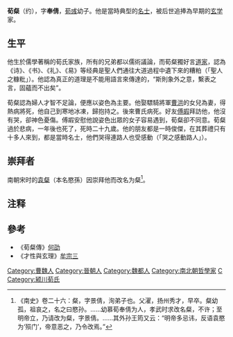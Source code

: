 '''荀粲'''（约{{bd|209年||237年|catIdx=X}}），字'''奉倩'''，[[荀彧|荀彧]]幼子。他是當時典型的[[名士|名士]]，被后世追捧為早期的[[玄学|玄学]]家。

== 生平 ==
他生於儒學著稱的荀氏家族，所有的兄弟都以儒術議論，而荀粲獨好言[[道家|道家]]，認為《诗》、《书》、《礼》、《易》等经典是聖人們通往大道過程中遺下來的糟粕（「聖人之糠粃」）。他認為真正的道理是不能用語言來傳達的，“斯則象外之意，繫表之言，固蘊而不出矣”。

荀粲認為婦人才智不足論，便應以姿色為主要。他娶驃騎將軍[[曹洪|曹洪]]的女兒為妻，得熱病將死，他自己到寒地冰凍，歸抱持之。後來曹氏病死。好友[[傅嘏|傅嘏]]拜訪他，他沒有哭，卻神色憂傷。傅嘏安慰他說姿色出眾的女子容易遇到，荀粲卻不同意。荀粲過於悲病，一年後也死了，死時二十九歲。他的朋友都是一時俊傑，在其葬禮只有十多人來到，都是當時名士，他們哭得連路人也受感動（「哭之感動路人」）。

==崇拜者==
南朝宋时的[[袁粲|袁粲]]（本名愍孫）因崇拜他而改名为粲<ref>《南史》卷二十六：粲，字景倩，洵弟子也。父濯，扬州秀才，早卒。粲幼孤，祖哀之，名之曰愍孙。……幼慕荀奉倩为人，孝武时求改名粲，不许；至明帝立，乃请改为粲，字景倩。……其外孙王筠又云：“明帝多忌讳，反语袁愍为‘殒门’，帝意恶之，乃令改焉。” </ref>。

==注释==
<references/>

==參考==
* 《荀粲傳》[[何劭|何劭]]
* 《才性與玄理》[[牟宗三|牟宗三]]

{{DEFAULTSORT:X}}
[[Category:曹魏人|Category:曹魏人]]
[[Category:晉朝人|Category:晉朝人]]
[[Category:魏都人|Category:魏都人]]
[[Category:南北朝哲學家|Category:南北朝哲學家]]
[[Category:荀姓|C]]
[[Category:颍川荀氏|Category:颍川荀氏]]
